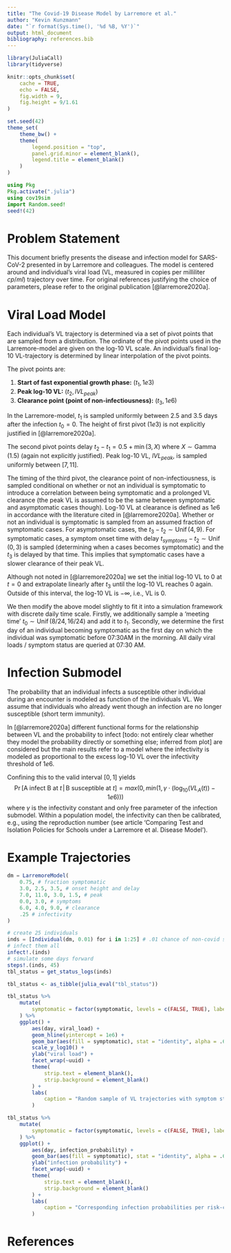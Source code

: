 ```yaml
---
title: "The Covid-19 Disease Model by Larremore et al."
author: "Kevin Kunzmann"
date: "`r format(Sys.time(), '%d %B, %Y')`"
output: html_document
bibliography: references.bib
---
```


```r
library(JuliaCall)
library(tidyverse)

knitr::opts_chunk$set(
	cache = TRUE,
	echo = FALSE,
	fig.width = 9,
	fig.height = 9/1.61
)

set.seed(42)
theme_set(
	theme_bw() + 
	theme(
		legend.position = "top",
		panel.grid.minor = element_blank(),
		legend.title = element_blank()
	)
)
```

```julia
using Pkg
Pkg.activate(".julia")
using cov19sim
import Random.seed!
seed!(42)
```



# Problem Statement

This document briefly presents the disease and infection model for SARS-CoV-2
presented in by Larremore and colleagues.
The model is centered around and individual's viral load 
(VL, measured in copies per milliliter $cp/ml$) trajectory over time.
For original references justifying the choice of parameters, 
please refer to the original publication [@larremore2020a].


# Viral Load Model

Each individual's VL trajectory is determined via a set of pivot points that
are sampled from a distribution.
The ordinate of the pivot points used in the Larremore-model are given on the 
log-10 VL scale. 
An individual's final log-10 VL-trajectory is determined by linear interpolation 
of the pivot points.

The pivot points are:

1. **Start of fast exponential growth phase:** $(t_1, 1e3)$ 
2. **Peak log-10 VL:** $(t_2, lVL_{peak})$
3. **Clearance point (point of non-infectiousness):** $(t_3, 1e6)$

In the Larremore-model, $t_1$ is sampled uniformly between $2.5$ and $3.5$ days
after the infection $t_0=0$.
The height of first pivot ($1e3$) is not explicitly justified in 
[@larremore2020a].

The second pivot points delay $t_2 - t_1 = 0.5 + \min(3, X)$ where 
$X\sim \operatorname{Gamma}(1.5)$ (again not explicitly justified).
Peak log-10 VL, $lVL_{peak}$, is sampled uniformly between $[7, 11]$.

The timing of the third pivot, the clearance point of non-infectiousness, 
is sampled conditional on whether or not an individual is symptomatic to
introduce a correlation between being symptomatic and a prolonged VL clearance
(the peak VL is assumed to be the same between symptomatic and asymptomatic 
cases though).
Log-10 VL at clearance is defined as $1e6$ in accordance with the literature 
cited in [@larremore2020a].
Whether or not an individual is symptomatic is sampled from an assumed fraction
of symptomatic cases.
For asymptomatic cases, the $t_3 - t_2\sim\operatorname{Unif}(4, 9)$. 
For symptomatic cases, a symptom onset time with delay 
$t_{symptoms}-t_2\sim \operatorname{Unif}(0, 3)$ 
is sampled (determining when a cases becomes symptomatic) and the $t_3$ is
delayed by that time.
This implies that symptomatic cases have a slower clearance of their peak VL.

Although not noted in [@larremore2020a] we set the initial log-10 VL to $0$ at $t=0$
and extrapolate linearly after $t_3$ until the log-10 VL reaches 0 again.
Outside of this interval, the log-10 VL is $-\infty$, i.e., VL is $0$.

We then modify the above model slightly to fit it into a simulation framework
with discrete daily time scale. 
Firstly, we additionally sample a 'meeting time' $t_0\sim\operatorname{Unif}(8/24, 16/24)$
and add it to $t_1$.
Secondly, we determine the first day of an individual becoming symptomatic as the
first day on which the individual was symptomatic before 07:30AM in the morning.
All daily viral loads / symptom status are queried at 07:30 AM.


# Infection Submodel

The probability that an individual infects a susceptible other individual during
an encounter is modeled as function of the individuals VL.
We assume that individuals who already went though an infection are no longer
susceptible (short term immunity).

In [@larremore2020a] different functional forms for the relationship between VL
and the probability to infect 
[todo: not entirely clear whether they model the probability directly or 
something else; inferred from plot]
are considered but the main results refer to a model where the infectivity is 
modeled as proportional to the excess log-10 VL over the infectivity threshold 
of $1e6$.

Confining this to the valid interval $[0,1]$ yields
$$
\operatorname{Pr}\big[\text{A infect B at $t$} \,|\, \text{B susceptible at $t$} \big] = max\Big(0, min\big(1, \gamma \cdot (\log_10\big(VL_A(t)\big) - 1e6)\big)\Big)
$$
where $\gamma$ is the infectivity constant and only free parameter of the 
infection submodel.
Within a population model, the infectivity can then be calibrated, e.g.,
using the reproduction number 
(see article 'Comparing Test and Isolation Policies for Schools under a Larremore et al. Disease Model').


# Example Trajectories

```julia
dm = LarremoreModel(
    0.75, # fraction symptomatic
    3.0, 2.5, 3.5, # onset height and delay
    7.0, 11.0, 3.0, 1.5, # peak
    0.0, 3.0, # symptoms
    6.0, 4.0, 9.0, # clearance
    .25 # infectivity
)

# create 25 individuals
inds = [Individual(dm, 0.01) for i in 1:25] # .01 chance of non-covid symptoms
# infect them all
infect!.(inds)
# simulate some days forward
steps!.(inds, 45)
tbl_status = get_status_logs(inds)
```

```r
tbl_status <- as_tibble(julia_eval("tbl_status"))
```

```r
tbl_status %>%
	mutate(
		symptomatic = factor(symptomatic, levels = c(FALSE, TRUE), labels = c("non-symptomatic", "symptomatic"))
	) %>%
	ggplot() +
		aes(day, viral_load) +
	 	geom_hline(yintercept = 1e6) +
		geom_bar(aes(fill = symptomatic), stat = "identity", alpha = .66) +
		scale_y_log10() +
		ylab("viral load") +
		facet_wrap(~uuid) +
		theme(
			strip.text = element_blank(),
			strip.background = element_blank()
		) + 
		labs(
			caption = "Random sample of VL trajectories with symptom status; black line indicates infectivity threshold."
		)
```

```r
tbl_status %>%
	mutate(
		symptomatic = factor(symptomatic, levels = c(FALSE, TRUE), labels = c("non-symptomatic", "symptomatic"))
	) %>%
	ggplot() +
		aes(day, infection_probability) +
		geom_bar(aes(fill = symptomatic), stat = "identity", alpha = .66) +
		ylab("infection probability") +
		facet_wrap(~uuid) +
		theme(
			strip.text = element_blank(),
			strip.background = element_blank()
		) + 
		labs(
			caption = "Corresponding infection probabilities per risk-contact; with symptom status."
		)
```


# References
